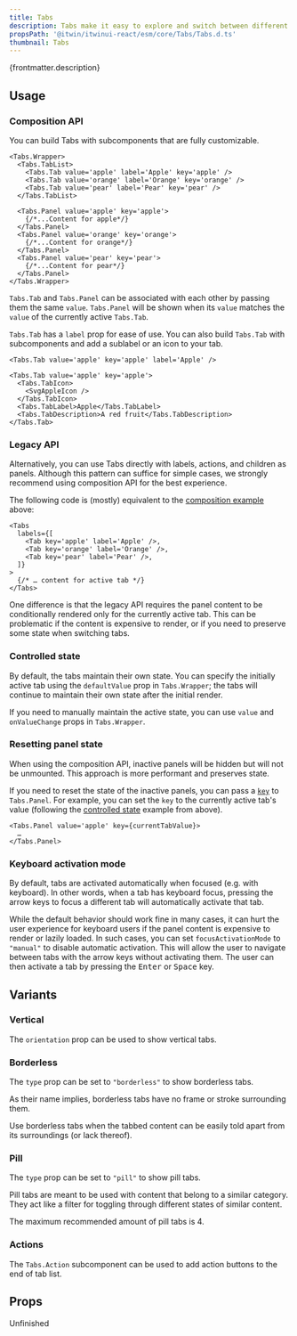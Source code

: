 ```yaml
---
title: Tabs
description: Tabs make it easy to explore and switch between different views or functional aspects of an app, or to browse categorized data sets.
propsPath: '@itwin/itwinui-react/esm/core/Tabs/Tabs.d.ts'
thumbnail: Tabs
---
```


<p>{frontmatter.description}</p>

<LiveExample src='Tabs.main.jsx'>
  <AllExamples.TabsMainExample client:load />
</LiveExample>

## Usage

### Composition API

You can build Tabs with subcomponents that are fully customizable.

```tsx
<Tabs.Wrapper>
  <Tabs.TabList>
    <Tabs.Tab value='apple' label='Apple' key='apple' />
    <Tabs.Tab value='orange' label='Orange' key='orange' />
    <Tabs.Tab value='pear' label='Pear' key='pear' />
  </Tabs.TabList>

  <Tabs.Panel value='apple' key='apple'>
    {/*...Content for apple*/}
  </Tabs.Panel>
  <Tabs.Panel value='orange' key='orange'>
    {/*...Content for orange*/}
  </Tabs.Panel>
  <Tabs.Panel value='pear' key='pear'>
    {/*...Content for pear*/}
  </Tabs.Panel>
</Tabs.Wrapper>
```

`Tabs.Tab` and `Tabs.Panel` can be associated with each other by passing them the same `value`. `Tabs.Panel` will be shown when its `value` matches the `value` of the currently active `Tabs.Tab`.

`Tabs.Tab` has a `label` prop for ease of use. You can also build `Tabs.Tab` with subcomponents and add a sublabel or an icon to your tab.

```tsx
<Tabs.Tab value='apple' key='apple' label='Apple' />
```

```tsx
<Tabs.Tab value='apple' key='apple'>
  <Tabs.TabIcon>
    <SvgAppleIcon />
  </Tabs.TabIcon>
  <Tabs.TabLabel>Apple</Tabs.TabLabel>
  <Tabs.TabDescription>A red fruit</Tabs.TabDescription>
</Tabs.Tab>
```

### Legacy API

Alternatively, you can use Tabs directly with labels, actions, and children as panels. Although this pattern can suffice for simple cases, we strongly recommend using composition API for the best experience.

The following code is (mostly) equivalent to the [composition example](#composition-api) above:

```tsx
<Tabs
  labels={[
    <Tab key='apple' label='Apple' />,
    <Tab key='orange' label='Orange' />,
    <Tab key='pear' label='Pear' />,
  ]}
>
  {/* … content for active tab */}
</Tabs>
```

One difference is that the legacy API requires the panel content to be conditionally rendered only for the currently active tab. This can be problematic if the content is expensive to render, or if you need to preserve some state when switching tabs.

### Controlled state

By default, the tabs maintain their own state. You can specify the initially active tab using the `defaultValue` prop in `Tabs.Wrapper`; the tabs will continue to maintain their own state after the initial render.

If you need to manually maintain the active state, you can use `value` and `onValueChange` props in `Tabs.Wrapper`.

<LiveExample src='Tabs.controlled.jsx'>
  <AllExamples.TabsControlledExample client:load />
</LiveExample>

### Resetting panel state

When using the composition API, inactive panels will be hidden but will not be unmounted. This approach is more performant and preserves state.

If you need to reset the state of the inactive panels, you can pass a [`key`](https://react.dev/reference/react/useState#resetting-state-with-a-key) to `Tabs.Panel`. For example, you can set the `key` to the currently active tab's value (following the [controlled state](#controlled-state) example from above).

```tsx
<Tabs.Panel value='apple' key={currentTabValue}>
  …
</Tabs.Panel>
```

### Keyboard activation mode

By default, tabs are activated automatically when focused (e.g. with keyboard). In other words, when a tab has keyboard focus, pressing the arrow keys to focus a different tab will automatically activate that tab.

While the default behavior should work fine in many cases, it can hurt the user experience for keyboard users if the panel content is expensive to render or lazily loaded. In such cases, you can set `focusActivationMode` to `"manual"` to disable automatic activation. This will allow the user to navigate between tabs with the arrow keys without activating them. The user can then activate a tab by pressing the <kbd>Enter</kbd> or <kbd>Space</kbd> key.

## Variants

### Vertical

The `orientation` prop can be used to show vertical tabs.

<LiveExample src='Tabs.vertical.jsx'>
  <AllExamples.TabsVerticalExample client:load />
</LiveExample>

### Borderless

The `type` prop can be set to `"borderless"` to show borderless tabs.

As their name implies, borderless tabs have no frame or stroke surrounding them.

Use borderless tabs when the tabbed content can be easily told apart from its surroundings (or lack thereof).

<LiveExample src='Tabs.borderless.jsx'>
  <AllExamples.TabsBorderlessExample client:load />
</LiveExample>

### Pill

The `type` prop can be set to `"pill"` to show pill tabs.

Pill tabs are meant to be used with content that belong to a similar category. They act like a filter for toggling through different states of similar content.

The maximum recommended amount of pill tabs is 4.

<LiveExample src='Tabs.pill.jsx'>
  <AllExamples.TabsPillExample client:load />
</LiveExample>

### Actions

The `Tabs.Action` subcomponent can be used to add action buttons to the end of tab list.

<LiveExample src='Tabs.actions.jsx'>
  <AllExamples.TabsActionsExample client:load />
</LiveExample>

## Props

Unfinished

<PropsTable path={frontmatter.propsPath} />
